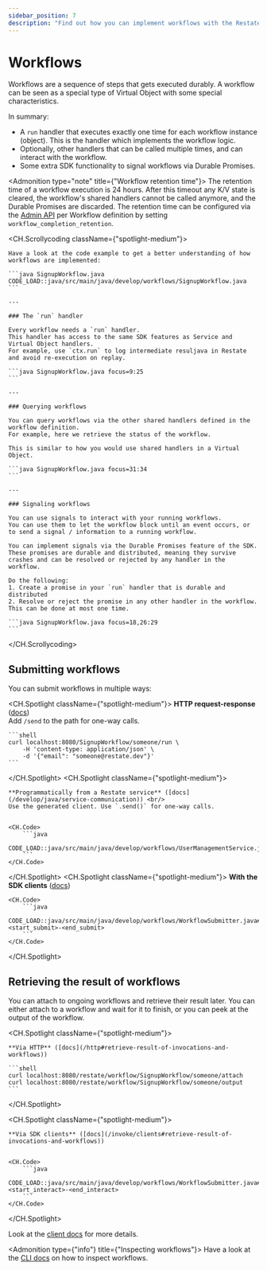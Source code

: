 ```yaml
---
sidebar_position: 7
description: "Find out how you can implement workflows with the Restate SDK."
---
```



# Workflows

Workflows are a sequence of steps that gets executed durably.
A workflow can be seen as a special type of Virtual Object with some special characteristics.

In summary:

- A `run` handler that executes exactly one time for each workflow instance (object).
This is the handler which implements the workflow logic.
- Optionally, other handlers that can be called multiple times, and can interact with the workflow.
- Some extra SDK functionality to signal workflows via Durable Promises.

<Admonition type="note" title={"Workflow retention time"}>
    The retention time of a workflow execution is 24 hours.
    After this timeout any K/V state is cleared, the workflow's shared handlers cannot be called anymore, and the Durable Promises are discarded.
    The retention time can be configured via the [Admin API](/references/admin-api/#tag/service/operation/modify_service) per Workflow definition by setting `workflow_completion_retention`.
</Admonition>

<CH.Scrollycoding className={"spotlight-medium"}>

    Have a look at the code example to get a better understanding of how workflows are implemented:

    ```java SignupWorkflow.java
    CODE_LOAD::java/src/main/java/develop/workflows/SignupWorkflow.java
    ```

    ---

    ### The `run` handler

    Every workflow needs a `run` handler.
    This handler has access to the same SDK features as Service and Virtual Object handlers.
    For example, use `ctx.run` to log intermediate resuljava in Restate and avoid re-execution on replay.

    ```java SignupWorkflow.java focus=9:25
    ```

    ---

    ### Querying workflows

    You can query workflows via the other shared handlers defined in the workflow definition.
    For example, here we retrieve the status of the workflow.

    This is similar to how you would use shared handlers in a Virtual Object.

    ```java SignupWorkflow.java focus=31:34
    ```

    ---

    ### Signaling workflows

    You can use signals to interact with your running workflows.
    You can use them to let the workflow block until an event occurs, or to send a signal / information to a running workflow.

    You can implement signals via the Durable Promises feature of the SDK.
    These promises are durable and distributed, meaning they survive crashes and can be resolved or rejected by any handler in the workflow.

    Do the following:
    1. Create a promise in your `run` handler that is durable and distributed
    2. Resolve or reject the promise in any other handler in the workflow. This can be done at most one time.

    ```java SignupWorkflow.java focus=18,26:29
    ```

</CH.Scrollycoding>

## Submitting workflows
You can submit workflows in multiple ways:

<CH.Spotlight className={"spotlight-medium"}>
    **HTTP request-response** ([docs](/invoke/http#invoke-workflows)) <br/>
    Add `/send` to the path for one-way calls.

    ```shell
    curl localhost:8080/SignupWorkflow/someone/run \
        -H 'content-type: application/json' \
        -d '{"email": "someone@restate.dev"}'
    ```
</CH.Spotlight>
<CH.Spotlight className={"spotlight-medium"}>

    **Programmatically from a Restate service** ([docs](/develop/java/service-communication)) <br/>
    Use the generated client. Use `.send()` for one-way calls.


    <CH.Code>
        ```java
        CODE_LOAD::java/src/main/java/develop/workflows/UserManagementService.java
        ```
    </CH.Code>
</CH.Spotlight>
<CH.Spotlight className={"spotlight-medium"}>
    **With the SDK clients** ([docs](/invoke/clients))

    <CH.Code>
        ```java
        CODE_LOAD::java/src/main/java/develop/workflows/WorkflowSubmitter.java#<start_submit>-<end_submit>
        ```
    </CH.Code>
</CH.Spotlight>

## Retrieving the result of workflows

You can attach to ongoing workflows and retrieve their result later. You can either attach to a workflow and wait for it to finish, or you can peek at the output of the workflow.

<CH.Spotlight className={"spotlight-medium"}>

    **Via HTTP** ([docs](/http#retrieve-result-of-invocations-and-workflows))

    ```shell
    curl localhost:8080/restate/workflow/SignupWorkflow/someone/attach
    curl localhost:8080/restate/workflow/SignupWorkflow/someone/output
    ```

</CH.Spotlight>

<CH.Spotlight className={"spotlight-medium"}>

    **Via SDK clients** ([docs](/invoke/clients#retrieve-result-of-invocations-and-workflows))


    <CH.Code>
        ```java
        CODE_LOAD::java/src/main/java/develop/workflows/WorkflowSubmitter.java#<start_interact>-<end_interact>
        ```
    </CH.Code>
</CH.Spotlight>

Look at the [client docs](/invoke/clients#retrieve-result-of-invocations-and-workflows) for more details.

<Admonition type={"info"} title={"Inspecting workflows"}>
    Have a look at the [CLI docs](/operate/introspection) on how to inspect workflows.
</Admonition>




